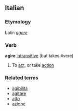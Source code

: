 ==Italian==
===Etymology===
Latin ''[[agere]]''
===Verb===
'''agire''' [[intransitive]] (but takes Avere)
# To [[act]], or take [[action]]

===Related terms===
*[[agibilità]]
*[[agitare]]
*[[atto]]
*[[azione]]

{{it-conj-ire-b|ag|Avere}}
